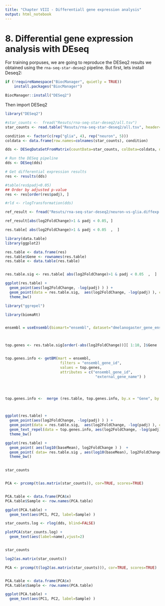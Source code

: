 ```yaml
---
title: "Chapter VIII - Differentiall gene expression analysis"
output: html_notebook
---
```



# 8. Differential gene expression analysis with DEseq


For training porpuses, we are going to reproduce the DESeq2 results we obtained using the `rna-seq-star-deseq2` pipeline. But first, lets install Deseq2:

```r
if (!requireNamespace("BiocManager", quietly = TRUE))
    install.packages("BiocManager")

BiocManager::install("DESeq2")
```

Then import DESeq2 

```r
library("DESeq2")

```




```r
#star_counts <-  fread("Resuts/rna-seq-star-deseq2/all.tsv")
star_counts <- read.table("Resuts/rna-seq-star-deseq2/all.tsv", header=TRUE, row.names=1)

condition <- factor(c(rep("glia", 4), rep("neuron", 5)))
coldata <- data.frame(row.names=colnames(star_counts), condition)

dds <- DESeqDataSetFromMatrix(countData=star_counts, colData=coldata, design=~condition)

# Run the DESeq pipeline
dds <- DESeq(dds)

# Get differential expression results
res <- results(dds)

#table(res$padj<0.05)
## Order by adjusted p-value
res <- res[order(res$padj), ]

#rld <- rlogTransformation(dds)


```

```r
ref_result <- fread("Resuts/rna-seq-star-deseq2/neuron-vs-glia.diffexp.tsv")

ref_result[abs(log2FoldChange)>1 & padj < 0.05, ]


```


```r
res.table[ abs(log2FoldChange)>1 & padj < 0.05  ,  ]
```



```r

library(data.table)
library(ggplot2)

res.table <- data.frame(res)
res.table$Gene <- rownames(res.table)
res.table <- data.table(res.table)


res.table.sig <- res.table[ abs(log2FoldChange)>1 & padj < 0.05  ,  ]

ggplot(res.table) +
  geom_point(aes(log2FoldChange, -log(padj) ) ) +
  geom_point(data = res.table.sig,  aes(log2FoldChange, -log(padj) ), color="red" ) +
  theme_bw()


```



```r
library("ggrepel")

library(biomaRt)


ensembl = useEnsembl(biomart="ensembl", dataset="dmelanogaster_gene_ensembl")



top.genes <- res.table.sig[order(-abs(log2FoldChange))][ 1:10, ]$Gene


top.genes.info <- getBM(mart = ensembl, 
                         filters = "ensembl_gene_id", 
                         values = top.genes, 
                         attributes = c("ensembl_gene_id", 
                                         "external_gene_name") )




top.genes.info <-  merge (res.table, top.genes.info, by.x = "Gene", by.y = "ensembl_gene_id")



ggplot(res.table) +
  geom_point(aes(log2FoldChange, -log(padj) ) ) +
  geom_point(data = res.table.sig,  aes(log2FoldChange, -log(padj) ), color="red" ) +
  geom_text_repel(data = top.genes.info, aes(log2FoldChange, -log(padj)), label=top.genes.info$external_gene_name, nudge_y = 10 ) +
  theme_bw()
```


```r

ggplot(res.table) +
  geom_point( aes(log10(baseMean), log2FoldChange ) )  +
  geom_point( data= res.table.sig , aes(log10(baseMean), log2FoldChange ), colour = "red" ) +
  theme_bw()
  


```



```r
star_counts


PCA <- prcomp(t(as.matrix(star_counts)), cor=TRUE, scores=TRUE)


PCA.table <- data.frame(PCA$x)
PCA.table$Sample <- row.names(PCA.table)

ggplot(PCA.table) +
  geom_text(aes(PC1, PC2, label=Sample) )

```


```r

star_counts.log <- rlog(dds, blind=FALSE)

plotPCA(star_counts.log) + 
  geom_text(aes(label=name),vjust=2)


star_counts

log2(as.matrix(star_counts))

PCA <- prcomp(t(log2(as.matrix(star_counts))), cor=TRUE, scores=TRUE)


PCA.table <- data.frame(PCA$x)
PCA.table$Sample <- row.names(PCA.table)

ggplot(PCA.table) +
  geom_text(aes(PC1, PC2, label=Sample) )

```